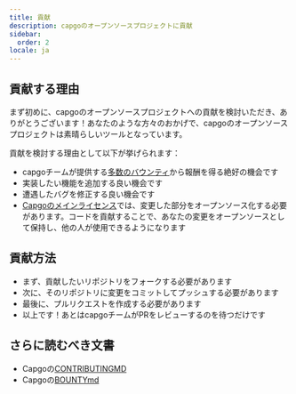 ```yaml
---
title: 貢献
description: capgoのオープンソースプロジェクトに貢献
sidebar:
  order: 2
locale: ja
---
```


## 貢献する理由

まず初めに、capgoのオープンソースプロジェクトへの貢献を検討いただき、ありがとうございます！あなたのような方々のおかげで、capgoのオープンソースプロジェクトは素晴らしいツールとなっています。

貢献を検討する理由として以下が挙げられます：

* capgoチームが提供する[多数のバウンティ](https://consolealgoraio/org/Capgo)から報酬を得る絶好の機会です
* 実装したい機能を追加する良い機会です
* 遭遇したバグを修正する良い機会です
* [Capgoのメインライセンス](https://github.com/Cap-go/capgo/blob/main/LICENSE)では、変更した部分をオープンソース化する必要があります。コードを貢献することで、あなたの変更をオープンソースとして保持し、他の人が使用できるようになります

## 貢献方法

* まず、貢献したいリポジトリをフォークする必要があります
* 次に、そのリポジトリに変更をコミットしてプッシュする必要があります
* 最後に、プルリクエストを作成する必要があります
* 以上です！あとはcapgoチームがPRをレビューするのを待つだけです

## さらに読むべき文書

* Capgoの[CONTRIBUTINGMD](https://github.com/Cap-go/capgo/blob/main/CONTRIBUTINGmd)
* Capgoの[BOUNTYmd](https://github.com/Cap-go/capgo/blob/main/BOUNTYmd)
